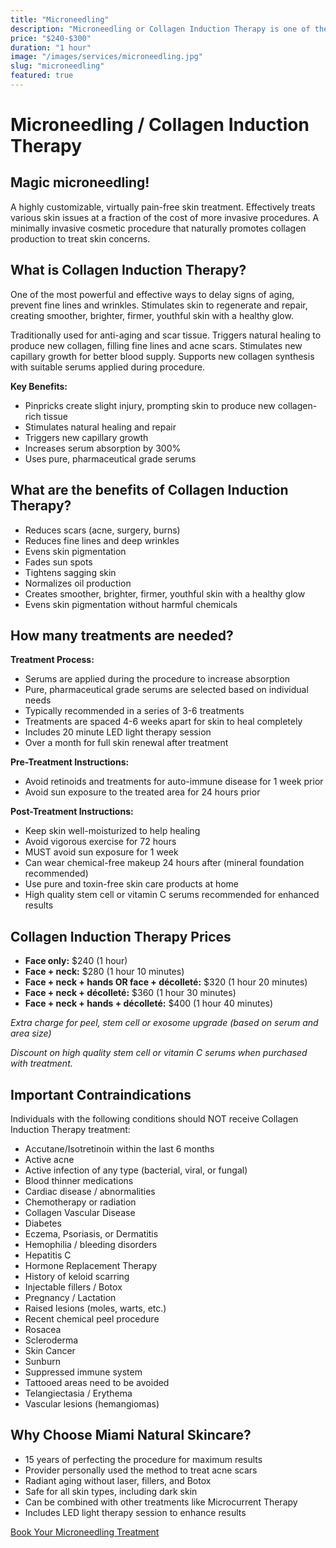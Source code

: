 ```yaml
---
title: "Microneedling"
description: "Microneedling or Collagen Induction Therapy is one of the most effective natural ways to delay the signs of aging."
price: "$240-$300"
duration: "1 hour"
image: "/images/services/microneedling.jpg"
slug: "microneedling"
featured: true
---
```


# Microneedling / Collagen Induction Therapy

## Magic microneedling!

A highly customizable, virtually pain-free skin treatment. Effectively treats various skin issues at a fraction of the cost of more invasive procedures. A minimally invasive cosmetic procedure that naturally promotes collagen production to treat skin concerns.

## What is Collagen Induction Therapy?

One of the most powerful and effective ways to delay signs of aging, prevent fine lines and wrinkles. Stimulates skin to regenerate and repair, creating smoother, brighter, firmer, youthful skin with a healthy glow.

Traditionally used for anti-aging and scar tissue. Triggers natural healing to produce new collagen, filling fine lines and acne scars. Stimulates new capillary growth for better blood supply. Supports new collagen synthesis with suitable serums applied during procedure.

**Key Benefits:**
- Pinpricks create slight injury, prompting skin to produce new collagen-rich tissue
- Stimulates natural healing and repair
- Triggers new capillary growth
- Increases serum absorption by 300%
- Uses pure, pharmaceutical grade serums

## What are the benefits of Collagen Induction Therapy?

- Reduces scars (acne, surgery, burns)
- Reduces fine lines and deep wrinkles
- Evens skin pigmentation
- Fades sun spots
- Tightens sagging skin
- Normalizes oil production
- Creates smoother, brighter, firmer, youthful skin with a healthy glow
- Evens skin pigmentation without harmful chemicals

## How many treatments are needed?

**Treatment Process:**
- Serums are applied during the procedure to increase absorption
- Pure, pharmaceutical grade serums are selected based on individual needs
- Typically recommended in a series of 3-6 treatments
- Treatments are spaced 4-6 weeks apart for skin to heal completely
- Includes 20 minute LED light therapy session
- Over a month for full skin renewal after treatment

**Pre-Treatment Instructions:**
- Avoid retinoids and treatments for auto-immune disease for 1 week prior
- Avoid sun exposure to the treated area for 24 hours prior

**Post-Treatment Instructions:**
- Keep skin well-moisturized to help healing
- Avoid vigorous exercise for 72 hours
- MUST avoid sun exposure for 1 week
- Can wear chemical-free makeup 24 hours after (mineral foundation recommended)
- Use pure and toxin-free skin care products at home
- High quality stem cell or vitamin C serums recommended for enhanced results

## Collagen Induction Therapy Prices

- **Face only:** $240 (1 hour)
- **Face + neck:** $280 (1 hour 10 minutes)
- **Face + neck + hands OR face + décolleté:** $320 (1 hour 20 minutes)
- **Face + neck + décolleté:** $360 (1 hour 30 minutes)
- **Face + neck + hands + décolleté:** $400 (1 hour 40 minutes)

*Extra charge for peel, stem cell or exosome upgrade (based on serum and area size)*

*Discount on high quality stem cell or vitamin C serums when purchased with treatment.*

## Important Contraindications

Individuals with the following conditions should NOT receive Collagen Induction Therapy treatment:

- Accutane/Isotretinoin within the last 6 months
- Active acne
- Active infection of any type (bacterial, viral, or fungal)
- Blood thinner medications
- Cardiac disease / abnormalities
- Chemotherapy or radiation
- Collagen Vascular Disease
- Diabetes
- Eczema, Psoriasis, or Dermatitis
- Hemophilia / bleeding disorders
- Hepatitis C
- Hormone Replacement Therapy
- History of keloid scarring
- Injectable fillers / Botox
- Pregnancy / Lactation
- Raised lesions (moles, warts, etc.)
- Recent chemical peel procedure
- Rosacea
- Scleroderma
- Skin Cancer
- Sunburn
- Suppressed immune system
- Tattooed areas need to be avoided
- Telangiectasia / Erythema
- Vascular lesions (hemangiomas)

## Why Choose Miami Natural Skincare?

- 15 years of perfecting the procedure for maximum results
- Provider personally used the method to treat acne scars
- Radiant aging without laser, fillers, and Botox
- Safe for all skin types, including dark skin
- Can be combined with other treatments like Microcurrent Therapy
- Includes LED light therapy session to enhance results

[Book Your Microneedling Treatment](/book-online)
